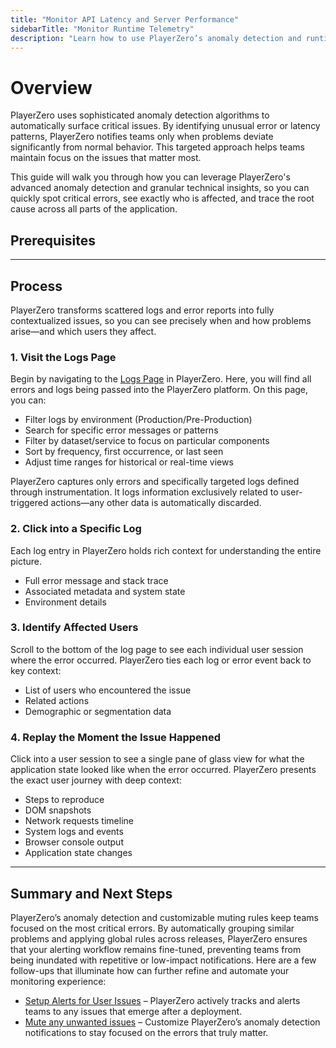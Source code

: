 ```yaml
---
title: "Monitor API Latency and Server Performance"
sidebarTitle: "Monitor Runtime Telemetry"
description: "Learn how to use PlayerZero’s anomaly detection and runtime telemetry tools to monitor server latency, analyze logs, identify affected users, and resolve issues using AI-powered insights."
---
```




# Overview

PlayerZero uses sophisticated anomaly detection algorithms to automatically surface critical issues. By identifying unusual error or latency patterns, PlayerZero notifies teams only when problems deviate significantly from normal behavior. This targeted approach helps teams maintain focus on the issues that matter most.

This guide will walk you through how you can leverage PlayerZero's advanced anomaly detection and granular technical insights, so you can quickly spot critical errors, see exactly who is affected, and trace the root cause across all parts of the application.

## Prerequisites

<SourceControlManagement/>

<WebSdk/>

---

## Process

PlayerZero transforms scattered logs and error reports into fully contextualized issues, so you can see precisely when and how problems arise—and which users they affect. 

### 1. **Visit the Logs Page**

Begin by navigating to the [Logs Page](https://go.playerzero.app/logs) in PlayerZero. Here, you will find all errors and logs being passed into the PlayerZero platform. On this page, you can:

- Filter logs by environment (Production/Pre-Production)
- Search for specific error messages or patterns
- Filter by dataset/service to focus on particular components
- Sort by frequency, first occurrence, or last seen
- Adjust time ranges for historical or real-time views

<Note> PlayerZero captures only errors and specifically targeted logs defined through instrumentation. It logs information exclusively related to user-triggered actions—any other data is automatically discarded. </Note>

### 2. Click into a Specific Log

Each log entry in PlayerZero holds rich context for understanding the entire picture.

- Full error message and stack trace
- Associated metadata and system state
- Environment details

### 3. Identify Affected Users

Scroll to the bottom of the log page to see each individual user session where the error occurred. PlayerZero ties each log or error event back to key context:

- List of users who encountered the issue
- Related actions
- Demographic or segmentation data


### 4. Replay the Moment the Issue Happened

Click into a user session to see a single pane of glass view for what the application state looked like when the error occurred. PlayerZero presents the exact user journey with deep context:

- Steps to reproduce
- DOM snapshots
- Network requests timeline
- System logs and events
- Browser console output
- Application state changes

---

## Summary and Next Steps

PlayerZero’s anomaly detection and customizable muting rules keep teams focused on the most critical errors. By automatically grouping similar problems and applying global rules across releases, PlayerZero ensures that your alerting workflow remains fine-tuned, preventing teams from being inundated with repetitive or low-impact notifications. Here are a few follow-ups that illuminate how can further refine and automate your monitoring experience:
- [Setup Alerts for User Issues](/use-cases/monitor-for-issues/setup-performance-alerts) – PlayerZero actively tracks and alerts teams to any issues that emerge after a deployment.
- [Mute any unwanted issues](/use-cases/monitor-for-issues/reduce-alert-noise) – Customize PlayerZero’s anomaly detection notifications to stay focused on the errors that truly matter.
